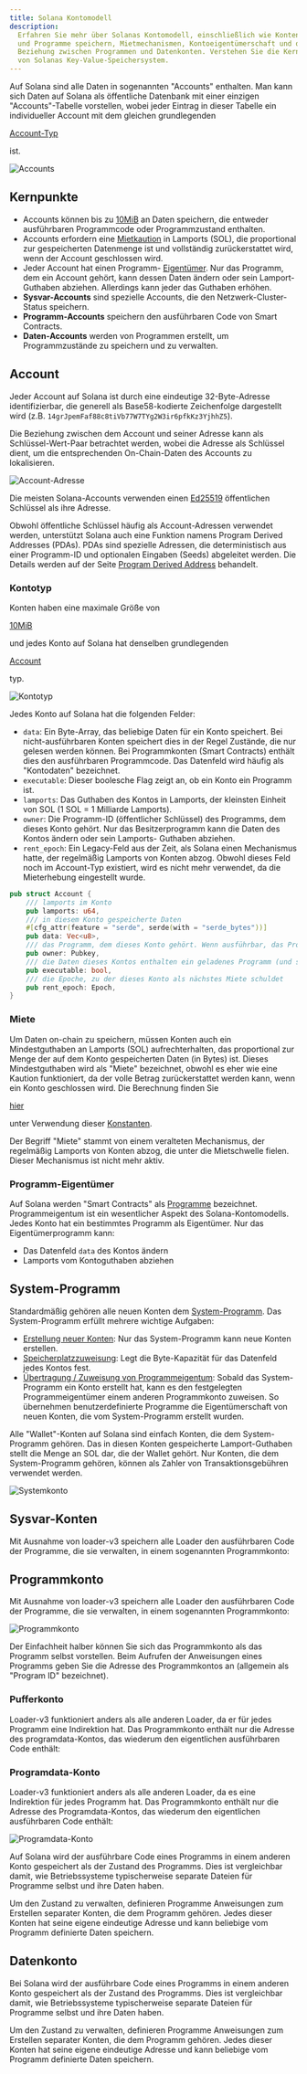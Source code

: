 ```yaml
---
title: Solana Kontomodell
description:
  Erfahren Sie mehr über Solanas Kontomodell, einschließlich wie Konten Daten
  und Programme speichern, Mietmechanismen, Kontoeigentümerschaft und die
  Beziehung zwischen Programmen und Datenkonten. Verstehen Sie die Kernkonzepte
  von Solanas Key-Value-Speichersystem.
---
```


Auf Solana sind alle Daten in sogenannten "Accounts" enthalten. Man kann sich
Daten auf Solana als öffentliche Datenbank mit einer einzigen "Accounts"-Tabelle
vorstellen, wobei jeder Eintrag in dieser Tabelle ein individueller Account mit
dem gleichen grundlegenden

[Account-Typ](https://github.com/anza-xyz/agave/blob/v2.1.13/sdk/account/src/lib.rs#L48-L60)

ist.

![Accounts](/assets/docs/core/accounts/accounts.png)

## Kernpunkte

- Accounts können bis zu
  [10MiB](https://github.com/anza-xyz/agave/blob/v2.1.13/sdk/program/src/system_instruction.rs#L85)
  an Daten speichern, die entweder ausführbaren Programmcode oder
  Programmzustand enthalten.
- Accounts erfordern eine
  [Mietkaution](https://github.com/anza-xyz/agave/blob/v2.1.13/sdk/rent/src/lib.rs#L93-L97)
  in Lamports (SOL), die proportional zur gespeicherten Datenmenge ist und
  vollständig zurückerstattet wird, wenn der Account geschlossen wird.
- Jeder Account hat einen Programm-
  [Eigentümer](https://github.com/anza-xyz/agave/blob/v2.1.13/sdk/account/src/lib.rs#L55).
  Nur das Programm, dem ein Account gehört, kann dessen Daten ändern oder sein
  Lamport-Guthaben abziehen. Allerdings kann jeder das Guthaben erhöhen.
- **Sysvar-Accounts** sind spezielle Accounts, die den Netzwerk-Cluster-Status
  speichern.
- **Programm-Accounts** speichern den ausführbaren Code von Smart Contracts.
- **Daten-Accounts** werden von Programmen erstellt, um Programmzustände zu
  speichern und zu verwalten.

## Account

Jeder Account auf Solana ist durch eine eindeutige 32-Byte-Adresse
identifizierbar, die generell als Base58-kodierte Zeichenfolge dargestellt wird
(z.B. `14grJpemFaf88c8tiVb77W7TYg2W3ir6pfkKz3YjhhZ5`).

Die Beziehung zwischen dem Account und seiner Adresse kann als
Schlüssel-Wert-Paar betrachtet werden, wobei die Adresse als Schlüssel dient, um
die entsprechenden On-Chain-Daten des Accounts zu lokalisieren.

![Account-Adresse](/assets/docs/core/accounts/account-address.svg)

Die meisten Solana-Accounts verwenden einen [Ed25519](https://ed25519.cr.yp.to/)
öffentlichen Schlüssel als ihre Adresse.

Obwohl öffentliche Schlüssel häufig als Account-Adressen verwendet werden,
unterstützt Solana auch eine Funktion namens Program Derived Addresses (PDAs).
PDAs sind spezielle Adressen, die deterministisch aus einer Programm-ID und
optionalen Eingaben (Seeds) abgeleitet werden. Die Details werden auf der Seite
[Program Derived Address](/docs/core/pda) behandelt.

### Kontotyp

Konten haben eine maximale Größe von

[10MiB](https://github.com/anza-xyz/agave/blob/v2.1.13/sdk/program/src/system_instruction.rs#L85)

und jedes Konto auf Solana hat denselben grundlegenden

[Account](https://github.com/anza-xyz/agave/blob/v2.1.13/sdk/account/src/lib.rs#L48-L60)

typ.

![Kontotyp](/assets/docs/core/accounts/account-type.svg)

Jedes Konto auf Solana hat die folgenden Felder:

- `data`: Ein Byte-Array, das beliebige Daten für ein Konto speichert. Bei
  nicht-ausführbaren Konten speichert dies in der Regel Zustände, die nur
  gelesen werden können. Bei Programmkonten (Smart Contracts) enthält dies den
  ausführbaren Programmcode. Das Datenfeld wird häufig als "Kontodaten"
  bezeichnet.
- `executable`: Dieser boolesche Flag zeigt an, ob ein Konto ein Programm ist.
- `lamports`: Das Guthaben des Kontos in Lamports, der kleinsten Einheit von SOL
  (1 SOL = 1 Milliarde Lamports).
- `owner`: Die Programm-ID (öffentlicher Schlüssel) des Programms, dem dieses
  Konto gehört. Nur das Besitzerprogramm kann die Daten des Kontos ändern oder
  sein Lamports- Guthaben abziehen.
- `rent_epoch`: Ein Legacy-Feld aus der Zeit, als Solana einen Mechanismus
  hatte, der regelmäßig Lamports von Konten abzog. Obwohl dieses Feld noch im
  Account-Typ existiert, wird es nicht mehr verwendet, da die Mieterhebung
  eingestellt wurde.

```rust title="Basis-Kontotyp"
pub struct Account {
    /// lamports im Konto
    pub lamports: u64,
    /// in diesem Konto gespeicherte Daten
    #[cfg_attr(feature = "serde", serde(with = "serde_bytes"))]
    pub data: Vec<u8>,
    /// das Programm, dem dieses Konto gehört. Wenn ausführbar, das Programm, das dieses Konto lädt.
    pub owner: Pubkey,
    /// die Daten dieses Kontos enthalten ein geladenes Programm (und sind jetzt schreibgeschützt)
    pub executable: bool,
    /// die Epoche, zu der dieses Konto als nächstes Miete schuldet
    pub rent_epoch: Epoch,
}
```

### Miete

Um Daten on-chain zu speichern, müssen Konten auch ein Mindestguthaben an
Lamports (SOL) aufrechterhalten, das proportional zur Menge der auf dem Konto
gespeicherten Daten (in Bytes) ist. Dieses Mindestguthaben wird als "Miete"
bezeichnet, obwohl es eher wie eine Kaution funktioniert, da der volle Betrag
zurückerstattet werden kann, wenn ein Konto geschlossen wird. Die Berechnung
finden Sie

[hier](https://github.com/anza-xyz/agave/blob/v2.1.13/sdk/rent/src/lib.rs#L93-L97)

unter Verwendung dieser
[Konstanten](https://github.com/anza-xyz/agave/blob/v2.1.13/sdk/rent/src/lib.rs#L47-L70).

Der Begriff "Miete" stammt von einem veralteten Mechanismus, der regelmäßig
Lamports von Konten abzog, die unter die Mietschwelle fielen. Dieser Mechanismus
ist nicht mehr aktiv.

### Programm-Eigentümer

Auf Solana werden "Smart Contracts" als [Programme](/docs/core/programs)
bezeichnet. Programmeigentum ist ein wesentlicher Aspekt des
Solana-Kontomodells. Jedes Konto hat ein bestimmtes Programm als Eigentümer. Nur
das Eigentümerprogramm kann:

- Das Datenfeld `data` des Kontos ändern
- Lamports vom Kontoguthaben abziehen

## System-Programm

Standardmäßig gehören alle neuen Konten dem
[System-Programm](https://github.com/anza-xyz/agave/tree/v2.1.13/programs/system/src).
Das System-Programm erfüllt mehrere wichtige Aufgaben:

- [Erstellung neuer Konten](https://github.com/anza-xyz/agave/blob/v2.1.13/programs/system/src/system_processor.rs#L146):
  Nur das System-Programm kann neue Konten erstellen.
- [Speicherplatzzuweisung](https://github.com/anza-xyz/agave/blob/v2.1.13/programs/system/src/system_processor.rs#L71):
  Legt die Byte-Kapazität für das Datenfeld jedes Kontos fest.
- [Übertragung / Zuweisung von Programmeigentum](https://github.com/anza-xyz/agave/blob/v2.1.13/programs/system/src/system_processor.rs#L113):
  Sobald das System-Programm ein Konto erstellt hat, kann es den festgelegten
  Programmeigentümer einem anderen Programmkonto zuweisen. So übernehmen
  benutzerdefinierte Programme die Eigentümerschaft von neuen Konten, die vom
  System-Programm erstellt wurden.

Alle "Wallet"-Konten auf Solana sind einfach Konten, die dem System-Programm
gehören. Das in diesen Konten gespeicherte Lamport-Guthaben stellt die Menge an
SOL dar, die der Wallet gehört. Nur Konten, die dem System-Programm gehören,
können als Zahler von Transaktionsgebühren verwendet werden.

![Systemkonto](/assets/docs/core/accounts/system-account.svg)

## Sysvar-Konten

Mit Ausnahme von loader-v3 speichern alle Loader den ausführbaren Code der
Programme, die sie verwalten, in einem sogenannten Programmkonto:

## Programmkonto

Mit Ausnahme von loader-v3 speichern alle Loader den ausführbaren Code der
Programme, die sie verwalten, in einem sogenannten Programmkonto:

![Programmkonto](/assets/docs/core/accounts/program-account-simple.svg)

Der Einfachheit halber können Sie sich das Programmkonto als das Programm selbst
vorstellen. Beim Aufrufen der Anweisungen eines Programms geben Sie die Adresse
des Programmkontos an (allgemein als "Program ID" bezeichnet).

### Pufferkonto

Loader-v3 funktioniert anders als alle anderen Loader, da er für jedes Programm
eine Indirektion hat. Das Programmkonto enthält nur die Adresse des
programdata-Kontos, das wiederum den eigentlichen ausführbaren Code enthält:

### Programdata-Konto

Loader-v3 funktioniert anders als alle anderen Loader, da es eine Indirektion
für jedes Programm hat. Das Programmkonto enthält nur die Adresse des
Programdata-Kontos, das wiederum den eigentlichen ausführbaren Code enthält:

![Programdata-Konto](/assets/docs/core/accounts/program-account-expanded.svg)

Auf Solana wird der ausführbare Code eines Programms in einem anderen Konto
gespeichert als der Zustand des Programms. Dies ist vergleichbar damit, wie
Betriebssysteme typischerweise separate Dateien für Programme selbst und ihre
Daten haben.

Um den Zustand zu verwalten, definieren Programme Anweisungen zum Erstellen
separater Konten, die dem Programm gehören. Jedes dieser Konten hat seine eigene
eindeutige Adresse und kann beliebige vom Programm definierte Daten speichern.

## Datenkonto

Bei Solana wird der ausführbare Code eines Programms in einem anderen Konto
gespeichert als der Zustand des Programms. Dies ist vergleichbar damit, wie
Betriebssysteme typischerweise separate Dateien für Programme selbst und ihre
Daten haben.

Um den Zustand zu verwalten, definieren Programme Anweisungen zum Erstellen
separater Konten, die dem Programm gehören. Jedes dieser Konten hat seine eigene
eindeutige Adresse und kann beliebige vom Programm definierte Daten speichern.
